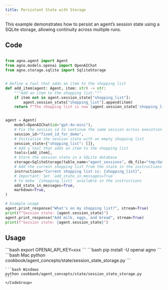 ```yaml
---
title: Persistant State with Storage
---
```

This example demonstrates how to persist an agent’s session state using a SQLite storage, allowing continuity across multiple runs.
## Code

```python cookbook/agent_concepts/state/session_state_storage.py

from agno.agent import Agent
from agno.models.openai import OpenAIChat
from agno.storage.sqlite import SqliteStorage


# Define a tool that adds an item to the shopping list
def add_item(agent: Agent, item: str) -> str:
    """Add an item to the shopping list."""
    if item not in agent.session_state["shopping_list"]:
        agent.session_state["shopping_list"].append(item)
    return f"The shopping list is now {agent.session_state['shopping_list']}"


agent = Agent(
    model=OpenAIChat(id="gpt-4o-mini"),
    # Fix the session id to continue the same session across execution cycles
    session_id="fixed_id_for_demo",
    # Initialize the session state with an empty shopping list
    session_state={"shopping_list": []},
    # Add a tool that adds an item to the shopping list
    tools=[add_item],
    # Store the session state in a SQLite database
    storage=SqliteStorage(table_name="agent_sessions", db_file="tmp/data.db"),
    # Add the current shopping list from the state in the instructions
    instructions="Current shopping list is: {shopping_list}",
    # Important: Set `add_state_in_messages=True`
    # to make `{shopping_list}` available in the instructions
    add_state_in_messages=True,
    markdown=True,
)

# Example usage
agent.print_response("What's on my shopping list?", stream=True)
print(f"Session state: {agent.session_state}")
agent.print_response("Add milk, eggs, and bread", stream=True)
print(f"Session state: {agent.session_state}")
```

## Usage

<Steps>
  <Snippet file="create-venv-step.mdx" />

  <Step title="Set your API key">
    ```bash
    export OPENAI_API_KEY=xxx
    ```
  </Step>

  <Step title="Install libraries">
    ```bash
    pip install -U openai agno
    ```
  </Step>

  <Step title="Run Example">
    <CodeGroup>
    ```bash Mac
    python cookbook/agent_concepts/state/session_state_storage.py
    ```

    ```bash Windows
    python cookbook/agent_concepts/state/session_state_storage.py
    ```
    </CodeGroup>
  </Step>
</Steps>
